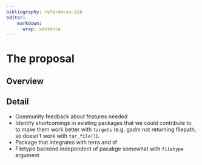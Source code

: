 ```yaml
---
bibliography: references.bib
editor:
    markdown: 
      wrap: sentence
---
```

# The proposal
<!--
This is where the proposal should be outlined. 
-->

## Overview
<!--
At a high-level address what your proposal is and how it will address the problem identified. Highlight any benefits to the R Community that follow from solving the problem. This should be your most compelling section.
-->

## Detail
<!--
Go into more detail about the specifics of the project and it delivers against the problem.

Depending on project type the detail section should include:

 - [ ] Minimum Viable Product
 - [ ] Architecture
 - [ ] Assumptions
-->

- Community feedback about features needed
- Identify shortcomings in existing packages that we could contribute to to make them work better with `targets` (e.g. gadm not returning filepath, so doesn't work with `tar_file()`).
- Package that integrates with terra and sf
- Filetype backend independent of pacakge somewhat with `filetype` argument
